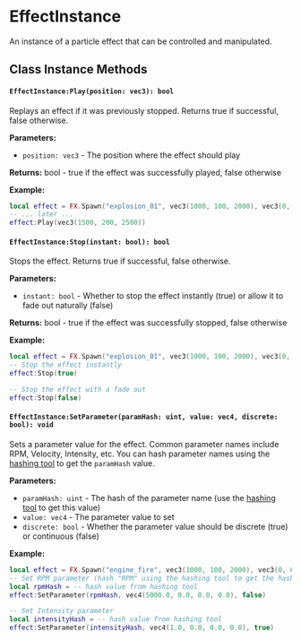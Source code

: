 # EffectInstance

An instance of a particle effect that can be controlled and manipulated.

## Class Instance Methods

#### `EffectInstance:Play(position: vec3): bool`

Replays an effect if it was previously stopped. Returns true if successful, false otherwise.

**Parameters:**
- `position: vec3` - The position where the effect should play

**Returns:** bool - true if the effect was successfully played, false otherwise

**Example:**
```lua
local effect = FX.Spawn("explosion_01", vec3(1000, 100, 2000), vec3(0, 0, 0))
-- ... later ...
effect:Play(vec3(1500, 200, 2500))
```

#### `EffectInstance:Stop(instant: bool): bool`

Stops the effect. Returns true if successful, false otherwise.

**Parameters:**
- `instant: bool` - Whether to stop the effect instantly (true) or allow it to fade out naturally (false)

**Returns:** bool - true if the effect was successfully stopped, false otherwise

**Example:**
```lua
local effect = FX.Spawn("explosion_01", vec3(1000, 100, 2000), vec3(0, 0, 0))
-- Stop the effect instantly
effect:Stop(true)

-- Stop the effect with a fade out
effect:Stop(false)
```

#### `EffectInstance:SetParameter(paramHash: uint, value: vec4, discrete: bool): void`

Sets a parameter value for the effect. Common parameter names include RPM, Velocity, Intensity, etc. You can hash parameter names using the [hashing tool](/tools/hashing/) to get the `paramHash` value.

**Parameters:**
- `paramHash: uint` - The hash of the parameter name (use the [hashing tool](/tools/hashing/) to get this value)
- `value: vec4` - The parameter value to set
- `discrete: bool` - Whether the parameter value should be discrete (true) or continuous (false)

**Example:**
```lua
local effect = FX.Spawn("engine_fire", vec3(1000, 100, 2000), vec3(0, 0, 0))
-- Set RPM parameter (hash "RPM" using the hashing tool to get the hash value)
local rpmHash = -- hash value from hashing tool
effect:SetParameter(rpmHash, vec4(5000.0, 0.0, 0.0, 0.0), false)

-- Set Intensity parameter
local intensityHash = -- hash value from hashing tool
effect:SetParameter(intensityHash, vec4(1.0, 0.0, 0.0, 0.0), true)
```

